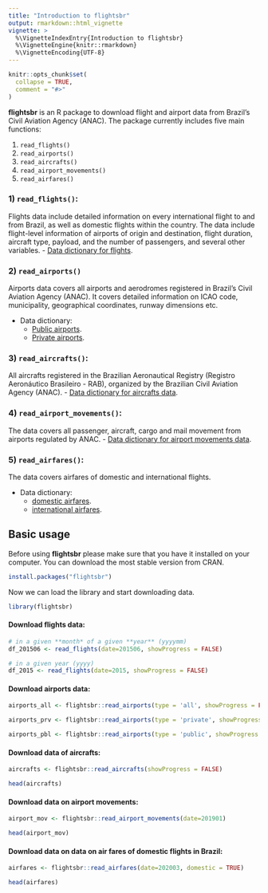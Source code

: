```yaml
---
title: "Introduction to flightsbr"
output: rmarkdown::html_vignette
vignette: >
  %\VignetteIndexEntry{Introduction to flightsbr}
  %\VignetteEngine{knitr::rmarkdown}
  %\VignetteEncoding{UTF-8}
---
```


```r
knitr::opts_chunk$set(
  collapse = TRUE,
  comment = "#>"
)
```

**flightsbr** is an R package to download flight and airport data from Brazil’s Civil Aviation Agency (ANAC). The package currently includes five main functions:

1. `read_flights()`
2. `read_airports()`
3. `read_aircrafts()`
4. `read_airport_movements()`
5. `read_airfares()`

### 1) `read_flights()`:
Flights data include detailed information on every international flight to and from Brazil, as well as domestic flights within the country. The data include flight-level information of airports of origin and destination, flight duration, aircraft  type, payload, and the number of passengers, and several other variables. 
- [Data dictionary for flights](https://www.gov.br/anac/pt-br/assuntos/regulados/empresas-aereas/Instrucoes-para-a-elaboracao-e-apresentacao-das-demonstracoes-contabeis/descricao-de-variaveis).


### 2) `read_airports()`
Airports data covers all airports and aerodromes registered in Brazil’s Civil Aviation Agency (ANAC).  It covers detailed information on ICAO code, municipality, geographical coordinates, runway dimensions etc.

- Data dictionary: 
  - [Public airports](https://www.anac.gov.br/acesso-a-informacao/dados-abertos/areas-de-atuacao/aerodromos/lista-de-aerodromos-publicos-v2/70-lista-de-aerodromos-publicos-v2).
  - [Private airports](https://www.anac.gov.br/acesso-a-informacao/dados-abertos/areas-de-atuacao/aerodromos/lista-de-aerodromos-privados-v2).

### 3) `read_aircrafts()`:
All aircrafts registered in the Brazilian Aeronautical Registry (Registro Aeronáutico Brasileiro - RAB), organized by the Brazilian Civil Aviation Agency (ANAC).
- [Data dictionary for aircrafts data](https://www.anac.gov.br/acesso-a-informacao/dados-abertos/areas-de-atuacao/aeronaves/registro-aeronautico-brasileiro/5-registro-aeronautico-brasileiro).


### 4) `read_airport_movements()`:
The data covers all passenger, aircraft, cargo and mail movement from airports regulated by ANAC.
- [Data dictionary for airport movements data](https://www.anac.gov.br/acesso-a-informacao/dados-abertos/areas-de-atuacao/operador-aeroportuario/dados-de-movimentacao-aeroportuaria/60-dados-de-movimentacao-aeroportuaria).



### 5) `read_airfares()`:
The data covers airfares of domestic and international flights.

- Data dictionary: 
  - [domestic airfares](https://www.anac.gov.br/acesso-a-informacao/dados-abertos/areas-de-atuacao/voos-e-operacoes-aereas/tarifas-aereas-domesticas/46-tarifas-aereas-domesticas).
  - [international airfares](https://www.gov.br/anac/pt-br/assuntos/dados-e-estatisticas/microdados-de-tarifas-aereas-comercializadas).



## Basic usage

Before using **flightsbr** please make sure that you have it installed on your computer. You can download the most stable version from CRAN.

```r
install.packages("flightsbr")
```

Now we can load the library and start downloading data.

```r
library(flightsbr)
```

#### Download flights data:

```r
# in a given **month* of a given **year** (yyyymm)
df_201506 <- read_flights(date=201506, showProgress = FALSE)

# in a given year (yyyy)
df_2015 <- read_flights(date=2015, showProgress = FALSE)

```

#### Download airports data:

```r
airports_all <- flightsbr::read_airports(type = 'all', showProgress = FALSE)

airports_prv <- flightsbr::read_airports(type = 'private', showProgress = FALSE)

airports_pbl <- flightsbr::read_airports(type = 'public', showProgress = FALSE)


```


#### Download data of aircrafts:

```r
aircrafts <- flightsbr::read_aircrafts(showProgress = FALSE)

head(aircrafts)
```



#### Download data on airport movements:

```r
airport_mov <- flightsbr::read_airport_movements(date=201901)

head(airport_mov)
```



#### Download data on data on air fares of domestic flights in Brazil:

```r
airfares <- flightsbr::read_airfares(date=202003, domestic = TRUE)

head(airfares)
```

